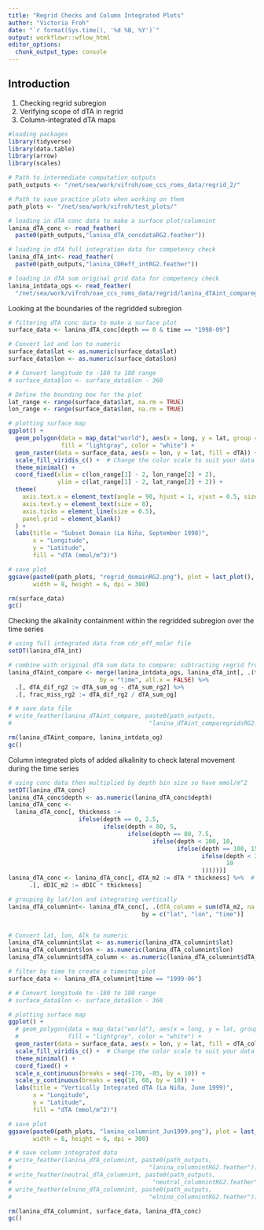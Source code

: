 ```yaml
---
title: "Regrid Checks and Column Integrated Plots"
author: "Victoria Froh"
date: "`r format(Sys.time(), '%d %B, %Y')`"
output: workflowr::wflow_html
editor_options:
  chunk_output_type: console
---
```


## Introduction

1.  Checking regrid subregion
2.  Verifying scope of dTA in regrid
3.  Column-integrated dTA maps

```r

#loading packages
library(tidyverse)
library(data.table)
library(arrow)
library(scales)

# Path to intermediate computation outputs
path_outputs <- "/net/sea/work/vifroh/oae_ccs_roms_data/regrid_2/"

# Path to save practice plots when working on them
path_plots <- "/net/sea/work/vifroh/test_plots/"

# loading in dTA conc data to make a surface plot/columnint
lanina_dTA_conc <- read_feather(
  paste0(path_outputs,"lanina_dTA_concdataRG2.feather"))

# loading in dTA full integration data for competency check
lanina_dTA_int<- read_feather(
  paste0(path_outputs,"lanina_CDReff_intRG2.feather"))

# loading in dTA sum original grid data for competency check
lanina_intdata_ogs <- read_feather(
  "/net/sea/work/vifroh/oae_ccs_roms_data/regrid/lanina_dTAint_comparegrids.feather")

```

Looking at the boundaries of the regridded subregion

```r

# filtering dTA conc data to make a surface plot
surface_data <- lanina_dTA_conc[depth == 0 & time == "1998-09"]

# Convert lat and lon to numeric 
surface_data$lat <- as.numeric(surface_data$lat)
surface_data$lon <- as.numeric(surface_data$lon)

# # Convert longitude to -180 to 180 range 
# surface_data$lon <- surface_data$lon - 360

# Define the bounding box for the plot
lat_range <- range(surface_data$lat, na.rm = TRUE)
lon_range <- range(surface_data$lon, na.rm = TRUE)

# plotting surface map
ggplot() + 
  geom_polygon(data = map_data("world"), aes(x = long, y = lat, group = group),
               fill = "lightgray", color = "white") +
  geom_raster(data = surface_data, aes(x = lon, y = lat, fill = dTA)) +
  scale_fill_viridis_c() +  # Change the color scale to suit your data
  theme_minimal() +
  coord_fixed(xlim = c(lon_range[1] - 2, lon_range[2] + 2),
              ylim = c(lat_range[1] - 2, lat_range[2] + 2)) + 
  theme(
    axis.text.x = element_text(angle = 90, hjust = 1, vjust = 0.5, size = 8),
    axis.text.y = element_text(size = 8),
    axis.ticks = element_line(size = 0.5),
    panel.grid = element_blank()
  ) +
  labs(title = "Subset Domain (La Niña, September 1998)",
       x = "Longitude",
       y = "Latitude",
       fill = "dTA (mmol/m^3)")

# save plot
ggsave(paste0(path_plots, "regrid_domainRG2.png"), plot = last_plot(), 
       width = 8, height = 6, dpi = 300)

rm(surface_data)
gc()

```

Checking the alkalinity containment within the regridded subregion over the time series

```r

# using full integrated data from cdr_eff_molar file
setDT(lanina_dTA_int)

# combine with original dTA sum data to compare; subtracting regrid from original
lanina_dTAint_compare <- merge(lanina_intdata_ogs, lanina_dTA_int[, .(time, dTA_sum_rg2 = dTA_sum)],
                          by = "time", all.x = FALSE) %>% 
  .[, dTA_dif_rg2 := dTA_sum_og - dTA_sum_rg2] %>% 
  .[, frac_miss_rg2 := dTA_dif_rg2 / dTA_sum_og]

# # save data file
# write_feather(lanina_dTAint_compare, paste0(path_outputs,
#                                       "lanina_dTAint_comparegridsRG2.feather"))

rm(lanina_dTAint_compare, lanina_intdata_og)
gc()

```

Column integrated plots of added alkalinity to check lateral movement during the time series

```r

# using conc data then multiplied by depth bin size so have mmol/m^2
setDT(lanina_dTA_conc)
lanina_dTA_conc$depth <- as.numeric(lanina_dTA_conc$depth)
lanina_dTA_conc <-
  lanina_dTA_conc[, thickness :=
                    ifelse(depth == 0, 2.5,
                           ifelse(depth < 80, 5,
                                  ifelse(depth == 80, 7.5,
                                         ifelse(depth < 100, 10,
                                                ifelse(depth == 100, 15,
                                                       ifelse(depth < 300, 20,
                                                              10
                                                       ))))))]
lanina_dTA_conc <- lanina_dTA_conc[, dTA_m2 := dTA * thickness] %>%  # units now moles/m2
      .[, dDIC_m2 := dDIC * thickness]

# grouping by lat/lon and integrating vertically
lanina_dTA_columnint<- lanina_dTA_conc[, .(dTA_column = sum(dTA_m2, na.rm = TRUE)), 
                                      by = c("lat", "lon", "time")]


# Convert lat, lon, Alk to numeric 
lanina_dTA_columnint$lat <- as.numeric(lanina_dTA_columnint$lat)
lanina_dTA_columnint$lon <- as.numeric(lanina_dTA_columnint$lon)
lanina_dTA_columnint$dTA_column <- as.numeric(lanina_dTA_columnint$dTA_column)

# filter by time to create a timestop plot
surface_data <- lanina_dTA_columnint[time == "1999-06"]

# # Convert longitude to -180 to 180 range 
# surface_data$lon <- surface_data$lon - 360

# plotting surface map
ggplot() + 
  # geom_polygon(data = map_data("world"), aes(x = long, y = lat, group = group),
  #              fill = "lightgray", color = "white") +
  geom_raster(data = surface_data, aes(x = lon, y = lat, fill = dTA_column)) +
  scale_fill_viridis_c() +  # Change the color scale to suit your data
  theme_minimal() +
  coord_fixed() + 
  scale_x_continuous(breaks = seq(-170, -85, by = 10)) +
  scale_y_continuous(breaks = seq(10, 60, by = 10)) +
  labs(title = "Vertically Integrated dTA (La Niña, June 1999)",
       x = "Longitude",
       y = "Latitude",
       fill = "dTA (mmol/m^2)")

# save plot
ggsave(paste0(path_plots, "lanina_columnint_Jun1999.png"), plot = last_plot(), 
       width = 8, height = 6, dpi = 300)

# # save column integrated data
# write_feather(lanina_dTA_columnint, paste0(path_outputs,
#                                       "lanina_columnintRG2.feather"))
# write_feather(neutral_dTA_columnint, paste0(path_outputs,
#                                        "neutral_columnintRG2.feather"))
# write_feather(elnino_dTA_columnint, paste0(path_outputs,
#                                       "elnino_columnintRG2.feather"))

rm(lanina_dTA_columnint, surface_data, lanina_dTA_conc)
gc()

```
